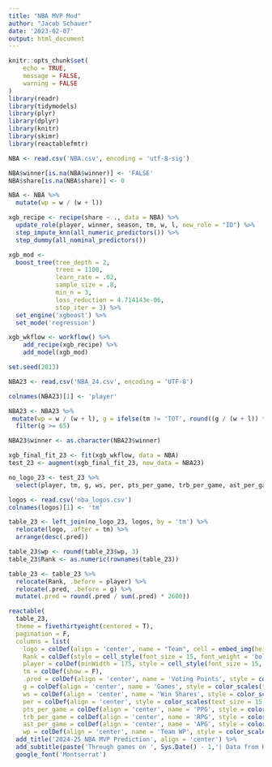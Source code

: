 ---
title: "NBA MVP Mod"
author: "Jacob Schauer"
date: '2023-02-07'
output: html_document
---

```{r setup, include=FALSE}
knitr::opts_chunk$set(
	echo = TRUE,
	message = FALSE,
	warning = FALSE
)
library(readr)
library(tidymodels)
library(plyr)                                              
library(dplyr)
library(knitr)
library(skimr)
library(reactablefmtr)
```

```{r}
NBA <- read.csv('NBA.csv', encoding = 'utf-8-sig') 

NBA$winner[is.na(NBA$winner)] <- 'FALSE'
NBA$share[is.na(NBA$share)] <- 0

NBA <- NBA %>% 
  mutate(wp = w / (w + l))
```

```{r}
xgb_recipe <- recipe(share ~ ., data = NBA) %>%
  update_role(player, winner, season, tm, w, l, new_role = "ID") %>% 
  step_impute_knn(all_numeric_predictors()) %>% 
  step_dummy(all_nominal_predictors())

xgb_mod <-
  boost_tree(tree_depth = 2,
             trees = 1100,
             learn_rate = .02,
             sample_size = .8,
             min_n = 3,
             loss_reduction = 4.714143e-06,
             stop_iter = 3) %>%
  set_engine('xgboost') %>%
  set_mode('regression')

xgb_wkflow <- workflow() %>%
    add_recipe(xgb_recipe) %>%
    add_model(xgb_mod)

set.seed(2013)
```

```{r}
NBA23 <- read.csv('NBA_24.csv', encoding = 'UTF-8')

colnames(NBA23)[1] <- 'player'

NBA23 <- NBA23 %>% 
 mutate(wp = w / (w + l), g = ifelse(tm != 'TOT', round((g / (w + l)) * 82), g), ws = ifelse(tm!= 'TOT', round((ws / (w + l)) * 82, 1), ws)) %>% 
  filter(g >= 65)

NBA23$winner <- as.character(NBA23$winner)

xgb_final_fit_23 <- fit(xgb_wkflow, data = NBA)
test_23 <- augment(xgb_final_fit_23, new_data = NBA23)
```

```{r}
no_logo_23 <- test_23 %>% 
  select(player, tm, g, ws, per, pts_per_game, trb_per_game, ast_per_game, wp, .pred)

logos <- read.csv('nba_logos.csv')
colnames(logos)[1] <- 'tm'

table_23 <- left_join(no_logo_23, logos, by = 'tm') %>% 
  relocate(logo, .after = tm) %>% 
  arrange(desc(.pred))

table_23$wp <- round(table_23$wp, 3)
table_23$Rank <- as.numeric(rownames(table_23))

table_23 <- table_23 %>% 
  relocate(Rank, .before = player) %>% 
  relocate(.pred, .before = g) %>% 
  mutate(.pred = round(.pred / sum(.pred) * 2600))
```


```{r}
reactable(
  table_23,
  theme = fivethirtyeight(centered = T),
  pagination = F,
  columns = list(
    logo = colDef(align = 'center', name = "Team", cell = embed_img(height = 32.5, width = 32.5), maxWidth = 52, style = list(borderRight = "1px solid #777")),
    Rank = colDef(style = cell_style(font_size = 15, font_weight = 'bolder'), maxWidth = 52, align = 'center', headerVAlign = 'center'),
    player = colDef(minWidth = 175, style = cell_style(font_size = 15, font_weight = 'bolder'), headerVAlign = 'center'),
    tm = colDef(show = F),
    .pred = colDef(align = 'center', name = 'Voting Points', style = color_scales(bold_text = T, text_size = 15, table_23, colors = c('#eee1c6', 'white',  '#00471b'))),
    g = colDef(align = 'center', name = 'Games', style = color_scales(text_size = 15, table_23, colors = c('#eee1c6', 'white',  '#00471b'))),
    ws = colDef(align = 'center', name = 'Win Shares', style = color_scales(text_size = 15, table_23, colors = c('#eee1c6', 'white',  '#00471b'))),
    per = colDef(align = 'center', style = color_scales(text_size = 15, table_23, colors = c('#eee1c6', 'white',  '#00471b'))),
    pts_per_game = colDef(align = 'center', name = 'PPG', style = color_scales(text_size = 15, table_23, colors = c('#eee1c6', 'white',  '#00471b'))),
    trb_per_game = colDef(align = 'center', name = 'RPG', style = color_scales(text_size = 15, table_23, colors = c('#eee1c6', 'white',  '#00471b'))),
    ast_per_game = colDef(align = 'center', name = 'APG', style = color_scales(text_size = 15, table_23, colors = c('#eee1c6', 'white',  '#00471b'))),
    wp = colDef(align = 'center', name = 'Team WP', style = color_scales(text_size = 15, table_23, colors = c('#eee1c6', 'white',  '#00471b'))))) %>% 
  add_title('2024-25 NBA MVP Prediction', align = 'center') %>% 
  add_subtitle(paste('Through games on ', Sys.Date() - 1,'| Data from Basketball Reference'), font_size = 14, font_weight = 'normal') %>%
  google_font('Montserrat')
```
